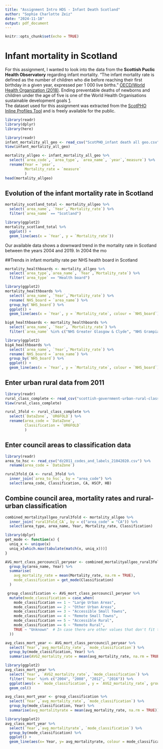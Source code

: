 ```yaml
---
title: "Assignment Intro HDS - Infant Death Scotland"
author: "Sophie Charlotte Zeiz"
date: "2024-11-18"
output: pdf_document
---
```


```r
knitr::opts_chunk$set(echo = TRUE)
```

# Infant mortality in Scotland\

For this assignment, I wanted to look into the data from the **Scottish Puclic Health Observatory** regarding infant mortality. "The infant mortality rate is defined as the number of children who die before reaching their first birthday in a given year, expressed per 1 000 live births." [OECD/World Health Organization (2018)](https://doi.org/10.1787/health_glance_ap-2018-8-en). Ending preventable deaths of newborns and children under the age of five is one of the World Health Organisations sustainable development goals [1].\
The dataset used for this assignment was extracted from the [ScotPHO Inline Profiles Tool](https://scotland.shinyapps.io/ScotPHO_profiles_tool/) and is freely available for the public.\

```r
library(readr)
library(dplyr)
library(here)
```
```r
library(readr)
infant_mortality_all_geo <- read_csv("ScotPHO_infant death all geo.csv")
View(infant_mortality_all_geo)
```
```r
mortality_allgeo <- infant_mortality_all_geo %>% 
  select(`area_code`, `area_type`, `area_name`, `year`,`measure`) %>% 
  rename(Year = `year`,
         Mortality_rate = `measure`
         )
head(mortality_allgeo)
```


## Evolution of the infant mortality rate in Scotland
```r
mortality_scotland_total <- mortality_allgeo %>% 
  select(`area_name`, `Year`,`Mortality_rate`) %>% 
  filter(`area_name` == "Scotland")
```

```r
library(ggplot2)
mortality_scotland_total %>% 
  ggplot() +
  geom_line(aes(x = `Year`, y = `Mortality_rate`))
```
Our available data shows a downward trend in the mortality rate in Scotland between the years 2004 and 2019. In 2004 the mo

##Trends in infant mortality rate per NHS health board in Scotland

```r
mortality_healthboards <- mortality_allgeo %>% 
  select(`area_type`,`area_name`, `Year`,`Mortality_rate`) %>% 
  filter(`area_type` == "Health board")
```

```r
library(ggplot2)
mortality_healthboards %>% 
  select(`area_name`, `Year`,`Mortality_rate`) %>%
  rename( NHS_board = `area_name`) %>% 
  group_by(`NHS_board`) %>% 
  ggplot() +
  geom_line(aes(x = `Year`, y = `Mortality_rate`, colour = `NHS_board`))
```
```r
big4_healthboards <- mortality_healthboards %>%
  select(`area_name`, `Year`, `Mortality_rate`) %>%
  filter(`area_name` %in% c("NHS Greater Glasgow & Clyde", "NHS Grampian", "NHS Lothian", "NHS Tayside"))
```


```r
library(ggplot2)
big4_healthboards %>% 
  select(`area_name`, `Year`,`Mortality_rate`) %>%
  rename( NHS_board = `area_name`) %>% 
  group_by(`NHS_board`) %>% 
  ggplot() +
  geom_line(aes(x = `Year`, y = `Mortality_rate`, colour = `NHS_board`))
```
## Enter urban rural data from 2011
```r
library(readr)
rural_class_complete <- read_csv("scottish-government-urban-rural-classification-2020-data-zone-2011-lookup.csv")
View(rural_class_complete)
```
```r
rural_3fold <- rural_class_complete %>% 
  select(`DataZone`, `UR6FOLD`) %>% 
  rename(area_code = `DataZone`,
         Classification = `UR6FOLD`
         )
```

## Enter council areas to classification data
```r
library(readr)
area_to_hsc <- read_csv("dz2011_codes_and_labels_21042020.csv") %>% 
  rename(area_code = `DataZone`)
```

```r
rural3fold_CA <- rural_3fold %>%
  inner_join(`area_to_hsc`, by = "area_code") %>% 
  select(area_code, Classification, CA, HSCP, HB)
```

## Combine council area, mortality rates and rural-urban classification
```r
combined_mortalityallgeo_rural3fold <- mortality_allgeo %>%
  inner_join(`rural3fold_CA`, by = c("area_code" = "CA")) %>% 
  select(area_type, area_name, Year, Mortality_rate, Classification) 
```
```r
library(dplyr)
get_mode <- function(x) {
  uniq_x <- unique(x)
  uniq_x[which.max(tabulate(match(x, uniq_x)))]
}
```

```r
AVG_mort_class_percouncil_peryear <- combined_mortalityallgeo_rural3fold %>%
  group_by(area_name, Year) %>% 
  summarise(
    avg_mortality_rate = mean(Mortality_rate, na.rm = TRUE),
    mode_classification = get_mode(Classification)
  )
```
```r
 group_classification <- AVG_mort_class_percouncil_peryear %>% 
  mutate(mode_classification = case_when(
    mode_classification == 1 ~ "Large Urban Areas",
    mode_classification == 2 ~ "Other Urban Areas",
    mode_classification == 3 ~ "Accessible Small Towns",
    mode_classification == 4 ~ "Remote Small Towns",
    mode_classification == 5 ~ "Accessible Rural",
    mode_classification == 6 ~ "Remote Rural",
    TRUE ~ "Unknown"  # In case there are other values that don't fit the categories
  ))
```

```r
avg_class_mort_year <- AVG_mort_class_percouncil_peryear %>%
  select(`Year`,`avg_mortality_rate`, `mode_classification`) %>%
  group_by(mode_classification, Year) %>%
  summarise(AVG2_mortality_rate = mean(avg_mortality_rate, na.rm = TRUE))
```

```r
library(ggplot2)
avg_class_mort_year %>% 
  select(`Year`, `AVG2_mortality_rate`, `mode_classification`) %>%
  filter(`Year` %in% c("2004", "2008", "2012", "2016")) %>% 
  ggplot(aes(x = `mode_classification`, y = `AVG2_mortality_rate`, group = `Year`)) +
  geom_col()
```
```r
avg_class_mort_year <- group_classification %>%
  select(`Year`,`avg_mortality_rate`, `mode_classification`) %>%
  group_by(mode_classification, Year) %>%
  summarise(avg_mortalityrate = mean(avg_mortality_rate, na.rm = TRUE))
```
```r
library(ggplot2)
avg_class_mort_year %>% 
  select(`Year`,`avg_mortalityrate`, `mode_classification`) %>%
  group_by(mode_classification) %>% 
  ggplot() +
  geom_line(aes(x= Year, y= avg_mortalityrate, colour = mode_classification))
```


[1]: https://www.who.int/data/gho/data/themes/topics/sdg-target-3_2-newborn-and-child-mortality)